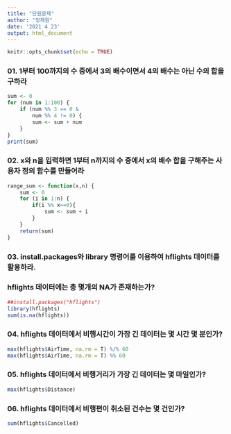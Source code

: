 ```yaml
---
title: "단원문제"
author: "정제원"
date: '2021 4 23'
output: html_document
---
```


```r
knitr::opts_chunk$set(echo = TRUE)
```

### 01. 1부터 100까지의 수 중에서 3의 배수이면서 4의 배수는 아닌 수의 합을 구하라

```r
sum <- 0
for (num in 1:100) {
    if (num %% 3 == 0 &
        num %% 4 != 0) {
        sum <- sum + num
    }
}
print(sum)
```

### 02. x와 n을 입력하면 1부터 n까지의 수 중에서 x의 배수 합을 구해주는 사용자 정의 함수를 만들어라

```r
range_sum <- function(x,n) {
    sum <- 0
    for (i in 1:n) {
        if(i %% x==0){
            sum <- sum + i
        }
    }
    return(sum)
}
```

### 03. install.packages와 library 명령어를 이용하여 hflights 데이터를 활용하라.
###     hflights 데이터에는 총 몇개의 NA가 존재하는가?
```r
##install.packages("hflights")
library(hflights)
sum(is.na(hflights))
```

### 04. hflights 데이터에서 비행시간이 가장 긴 데이터는 몇 시간 몇 분인가?
```r
max(hflights$AirTime, na.rm = T) %/% 60
max(hflights$AirTime, na.rm = T) %% 60
```

### 05. hflights 데이터에서 비행거리가 가장 긴 데이터는 몇 마일인가?
```r
max(hflights$Distance)
```

### 06. hflights 데이터에서 비행편이 취소된 건수는 몇 건인가?
```r
sum(hflights$Cancelled)
```

